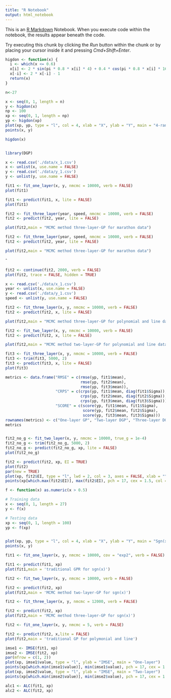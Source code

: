 ```yaml
---
title: "R Notebook"
output: html_notebook
---
```


This is an [R Markdown](http://rmarkdown.rstudio.com) Notebook. When you execute code within the notebook, the results appear beneath the code. 

Try executing this chunk by clicking the *Run* button within the chunk or by placing your cursor inside it and pressing *Cmd+Shift+Enter*. 

```r
higdon <- function(x) {
  i <- which(x <= 0.6)
  x[i] <- 2 * sin(pi * 0.8 * x[i] * 4) + 0.4 * cos(pi * 0.8 * x[i] * 16)
  x[-i] <- 2 * x[-i] - 1
  return(x)
}


```


```r
n<-27
```

```r
x <- seq(0, 1, length = n)
y <- higdon(x)
np <- 100
xp <- seq(0, 1, length = np)
yp <- higdon(xp)
plot(xp, yp, type = "l", col = 4, xlab = "X", ylab = "Y", main = "4-rank Hermite polinomial and line function")
points(x, y)

```


```r
higdon(x)
```



```r


```




```r
library(DGP)
```

```r
x <- read.csv('./data/x_1.csv')
x <- unlist(x, use.name = FALSE)
y <- read.csv('./data/y_1.csv')
y <- unlist(y, use.name = FALSE)
```




```r
fit1 <- fit_one_layer(x, y, nmcmc = 10000, verb = FALSE)
plot(fit1)
```
```r
fit1 <- predict(fit1, x, lite = FALSE)
plot(fit1)
```

```r
fit2 <- fit_three_layer(year, speed, nmcmc = 10000, verb = FALSE)
fit2 <- predict(fit2, year, lite = FALSE)

plot(fit2,main = "MCMC method three-layer-GP for marathon data")

```


```r
fit2 <- fit_three_layer(year, speed, nmcmc = 10000, verb = FALSE)
fit2 <- predict(fit2, year, lite = FALSE)

plot(fit2,main = "MCMC method three-layer-GP for marathon data")

```


ˆ
```r
fit2 <- continue(fit2, 2000, verb = FALSE)
plot(fit2, trace = FALSE, hidden = TRUE) 
```

```r

x <- read.csv('./data/x_1.csv')
year <- unlist(x, use.name = FALSE)
y <- read.csv('./data/y_1.csv')
speed <- unlist(y, use.name = FALSE)
```

```r

fit2 <- fit_three_layer(x, y, nmcmc = 10000, verb = FALSE)
fit2 <- predict(fit2, x, lite = FALSE)

plot(fit2,main = "MCMC method three-layer-GP for polynomial and line data")

```
```r
fit2 <- fit_two_layer(x, y, nmcmc = 10000, verb = FALSE)
fit2 <- predict(fit2, x, lite = FALSE)

plot(fit2,main = "MCMC method two-layer-GP for polynomial and line data")
```



```r
fit3 <- fit_three_layer(x, y, nmcmc = 10000, verb = FALSE)
fit3 <- trim(fit3, 5000, 2)
fit3 <- predict(fit3, x, lite = FALSE)
plot(fit3)
```

```r
metrics <- data.frame("RMSE" = c(rmse(yp, fit1$mean), 
                                 rmse(yp, fit2$mean),
                                 rmse(yp, fit3$mean)),
                      "CRPS" = c(crps(yp, fit1$mean, diag(fit1$Sigma)),
                                 crps(yp, fit2$mean, diag(fit2$Sigma)),
                                 crps(yp, fit3$mean, diag(fit3$Sigma))),
                      "SCORE" = c(score(yp, fit1$mean, fit1$Sigma),
                                  score(yp, fit2$mean, fit2$Sigma),
                                  score(yp, fit3$mean, fit3$Sigma)))
rownames(metrics) <- c("One-layer GP", "Two-layer DGP", "Three-layer DGP")
metrics
```

```r
```


```r
fit2_no_g <- fit_two_layer(x, y, nmcmc = 10000, true_g = 1e-4)
fit2_no_g <- trim(fit2_no_g, 5000, 2)
fit2_no_g <- predict(fit2_no_g, xp, lite = FALSE)
plot(fit2_no_g)
```

```r
fit2 <- predict(fit2, xp, EI = TRUE)
plot(fit2)
par(new = TRUE)
plot(xp, fit2$EI, type = "l", lwd = 2, col = 3, axes = FALSE, xlab = "", ylab = "")
points(xp[which.max(fit2$EI)], max(fit2$EI), pch = 17, cex = 1.5, col = 3)
```


```r
f <- function(x) as.numeric(x > 0.5)

# Training data
x <- seq(0, 1, length = 27) 
y <- f(x)

# Testing data
xp <- seq(0, 1, length = 100)
yp <- f(xp)


plot(xp, yp, type = "l", col = 4, xlab = "X", ylab = "Y", main = "Sgn(x) function")
points(x, y)
```

```r
fit1 <- fit_one_layer(x, y, nmcmc = 10000, cov = "exp2", verb = FALSE)

fit1 <- predict(fit1, xp)
plot(fit1,main = 'traditional GPR for sgn(x)')
```

```r
fit2 <- fit_two_layer(x, y, nmcmc = 10000, verb = FALSE)

fit2 <- predict(fit2, xp)
plot(fit2,main = 'MCMC method two-layer-GP for sgn(x)')
```
```r
fit2 <- fit_three_layer(x, y, nmcmc = 12000, verb = FALSE)

fit2 <- predict(fit2, xp)
plot(fit2,main = 'MCMC method three-layer-GP for sgn(x)')
```

```r
fit2 <- fit_one_layer(x, y, nmcmc = 5, verb = FALSE)

fit2 <- predict(fit2, x,lite = FALSE)
plot(fit2,main = 'traditional GP for polymonial and line')
```








```r
imse1 <- IMSE(fit1, xp)
imse2 <- IMSE(fit2, xp)
par(mfrow = c(1, 2))
plot(xp, imse1$value, type = "l", ylab = "IMSE", main = "One-layer")
points(xp[which.min(imse1$value)], min(imse1$value), pch = 17, cex = 1.5, col = 4)
plot(xp, imse2$value, type = "l", ylab = "IMSE", main = "Two-layer")
points(xp[which.min(imse2$value)], min(imse2$value), pch = 17, cex = 1.5, col = 4)
```
```r
alc1 <- ALC(fit1, xp)
alc2 <- ALC(fit2, xp)
```























































